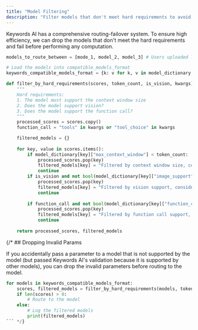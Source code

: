 ```yaml
---
title: "Model Filtering"
description: "Filter models that don't meet hard requirements to avoid unnecessary computation"
---
```


Keywords AI has a comprehensive routing-failover system. To ensure high efficiency, we can drop the models that don't meet the hard requirements and fail before performing any computation.

```python
models_to_route_between = [mode_1, model_2, model_3] # Users uploaded list from request

# Load the models into compatible_models_format
keywords_compatible_models_format = {k: v for k, v in model_dictionary.items() if k in models_to_route_between}

def filter_by_hard_requirements(scores, token_count, is_vision, kwargs):
    """
    Hard requirements:
    1. The model must support the context window size
    2. Does the model support vision?
    3. Does the model support the function call?
    """
    processed_scores = scores.copy()
    function_call = "tools" in kwargs or "tool_choice" in kwargs

    filtered_models = {}
    
    for key, value in scores.items():
        if model_dictionary[key]["max_context_window"] < token_count:
            processed_scores.pop(key)
            filtered_models[key] = "Filtered by context window size, consider reducing input tokens."
            continue
        if is_vision and not bool(model_dictionary[key]["image_support"]):
            processed_scores.pop(key)
            filtered_models[key] = "Filtered by vision support, consider changing the 'content' field to text in each message"
            continue
            
        if function_call and not bool(model_dictionary[key]["function_call"]):
            processed_scores.pop(key)
            filtered_models[key] = "Filtered by function call support, consider dropping the 'tools' and 'tool_choice' fields in the request"
            continue
    
    return processed_scores, filtered_models
```

{/* ## Dropping Invalid Params

If you accidentally pass a parameter to a model that is not supported by the model (but passed Keywords AI's validation because it is supported by other models), you can drop the invalid parameters before routing to the model.

```python
for models in keywords_compatible_models_format:
    scores, filtered_models = filter_by_hard_requirements(models, token_count, is_vision, kwargs)
    if len(scores) > 0:
        # Route to the model
    else:
        # Log the filtered models
        print(filtered_models)
``` */}